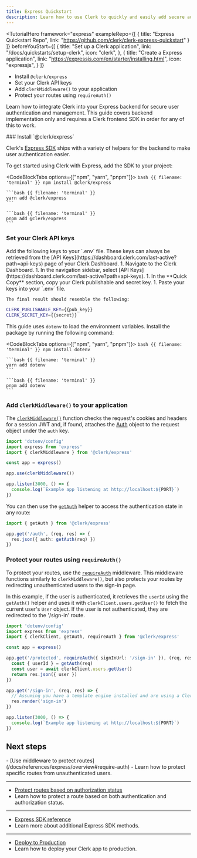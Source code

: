 ```yaml
---
title: Express Quickstart
description: Learn how to use Clerk to quickly and easily add secure authentication and user management to your Express server.
---
```


<TutorialHero
  framework="express"
  exampleRepo={[
    {
      title: "Express Quickstart Repo",
      link: "https://github.com/clerk/clerk-express-quickstart"
    }
  ]}
  beforeYouStart={[
    {
      title: "Set up a Clerk application",
      link: "/docs/quickstarts/setup-clerk",
      icon: "clerk",
    },
    {
      title: "Create a Express application",
      link: "https://expressjs.com/en/starter/installing.html",
      icon: "expressjs",
    }
  ]}
>
  - Install `@clerk/express`
  - Set your Clerk API keys
  - Add `clerkMiddleware()` to your application
  - Protect your routes using `requireAuth()`
</TutorialHero>

Learn how to integrate Clerk into your Express backend for secure user authentication and management. This guide covers backend implementation only and requires a Clerk frontend SDK in order for any of this to work.

<Steps>
  ### Install `@clerk/express`

  Clerk's [Express SDK](/docs/references/express/overview) ships with a variety of helpers for the backend to make user authentication easier.

  To get started using Clerk with Express, add the SDK to your project:

  <CodeBlockTabs options={["npm", "yarn", "pnpm"]}>
    ```bash {{ filename: 'terminal' }}
    npm install @clerk/express
    ```

    ```bash {{ filename: 'terminal' }}
    yarn add @clerk/express
    ```

    ```bash {{ filename: 'terminal' }}
    pnpm add @clerk/express
    ```
  </CodeBlockTabs>

  ### Set your Clerk API keys

  <SignedIn>
    Add the following keys to your `.env` file. These keys can always be retrieved from the [API Keys](https://dashboard.clerk.com/last-active?path=api-keys) page of your Clerk Dashboard.
  </SignedIn>

  <SignedOut>
    1. Navigate to the Clerk Dashboard.
    1. In the navigation sidebar, select [API Keys](https://dashboard.clerk.com/last-active?path=api-keys).
    1. In the **Quick Copy** section, copy your Clerk publishable and secret key.
    1. Paste your keys into your `.env` file.

    The final result should resemble the following:
  </SignedOut>

  ```sh {{ filename: '.env' }}
  CLERK_PUBLISHABLE_KEY={{pub_key}}
  CLERK_SECRET_KEY={{secret}}
  ```

  This guide uses `dotenv` to load the environment variables. Install the package by running the following command:

  <CodeBlockTabs options={["npm", "yarn", "pnpm"]}>
    ```bash {{ filename: 'terminal' }}
    npm install dotenv
    ```

    ```bash {{ filename: 'terminal' }}
    yarn add dotenv
    ```

    ```bash {{ filename: 'terminal' }}
    pnpm add dotenv
    ```
  </CodeBlockTabs>

  ### Add `clerkMiddleware()` to your application

  The [`clerkMiddleware()`](/docs/references/express/overview#clerk-middleware) function checks the request's cookies and headers for a session JWT and, if found, attaches the [Auth](/docs/references/nextjs/auth-object#auth-object) object to the request object under the `auth` key.

  ```ts {{ filename: 'index.ts', mark: [3, 7] }}
  import 'dotenv/config'
  import express from 'express'
  import { clerkMiddleware } from '@clerk/express'

  const app = express()

  app.use(clerkMiddleware())

  app.listen(3000, () => {
    console.log(`Example app listening at http://localhost:${PORT}`)
  })
  ```

  You can then use the [`getAuth`](/docs/references/express/overview#get-auth) helper to access the authentication state in any route:

  ```ts
  import { getAuth } from '@clerk/express'

  app.get('/auth', (req, res) => {
    res.json({ auth: getAuth(req) })
  })
  ```

  ### Protect your routes using `requireAuth()`

  To protect your routes, use the [`requireAuth`](/docs/references/express/overview#require-auth) middleware. This middleware functions similarly to `clerkMiddleware()`, but also protects your routes by redirecting unauthenticated users to the sign-in page.

  In this example, if the user is authenticated, it retrieves the `userId` using the `getAuth()` helper and uses it with `clerkClient.users.getUser()` to fetch the current user's `User` object. If the user is not authenticated, they are redirected to the '/sign-in' route.

  ```ts {{ filename: 'index.ts', mark: [3, [7, 11], [13, 16]] }}
  import 'dotenv/config'
  import express from 'express'
  import { clerkClient, getAuth, requireAuth } from '@clerk/express'

  const app = express()

  app.get('/protected', requireAuth({ signInUrl: '/sign-in' }), (req, res) => {
    const { userId } = getAuth(req)
    const user = await clerkClient.users.getUser()
    return res.json({ user })
  })

  app.get('/sign-in', (req, res) => {
    // Assuming you have a template engine installed and are using a Clerk javascript SDK on this page
    res.render('sign-in')
  })

  app.listen(3000, () => {
    console.log(`Example app listening at http://localhost:${PORT}`)
  })
  ```
</Steps>

## Next steps

<Cards>
  - [Use middleware to protect routes](/docs/references/express/overview#require-auth)
  - Learn how to protect specific routes from unauthenticated users.

  ---

  - [Protect routes based on authorization status](/docs/references/express/overview#get-auth)
  - Learn how to protect a route based on both authentication and authorization status.

  ---

  - [Express SDK reference](/docs/references/express/overview)
  - Learn more about additional Express SDK methods.

  ---

  - [Deploy to Production](/docs/deployments/overview)
  - Learn how to deploy your Clerk app to production.
</Cards>
